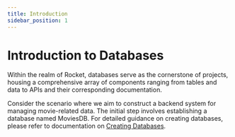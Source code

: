 ```yaml
---
title: Introduction
sidebar_position: 1
---
```


# Introduction to Databases

Within the realm of Rocket, databases serve as the cornerstone of projects, housing a comprehensive array of components ranging from tables and data to APIs and their corresponding documentation.

Consider the scenario where we aim to construct a backend system for managing movie-related data. The initial step involves establishing a database named MoviesDB. For detailed guidance on creating databases, please refer to documentation on [Creating Databases](https://help.rocketapi.net/get-started/creating-database).
